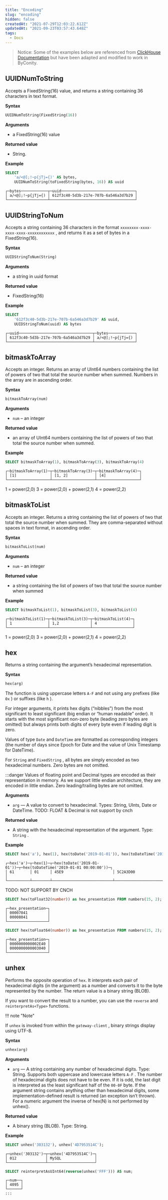 ```yaml
---
title: "Encoding"
slug: "encoding"
hidden: false
createdAt: "2021-07-29T12:03:22.612Z"
updatedAt: "2021-09-23T03:57:43.648Z"
tags:
  - Docs
---
```


> Notice:
> Some of the examples below are referenced from [ClickHouse Documentation](https://clickhouse.com/docs/en/sql-reference/functions/) but have been adapted and modified to work in ByConity.

## UUIDNumToString

Accepts a FixedString(16) value, and returns a string containing 36 characters in text format.

**Syntax**

```sql
UUIDNumToString(FixedString(16))
```

**Arguments**

- a FixedString(16) value

**Returned value**

- String.

**Example**

```sql
SELECT
    'a/<@];!~p{jTj={)' AS bytes,
    UUIDNumToString(toFixedString(bytes, 16)) AS uuid
```

```plain%20text
┌─bytes────────────┬─uuid─────────────────────────────────┐
│ a/<@];!~p{jTj={) │ 612f3c40-5d3b-217e-707b-6a546a3d7b29 │
└──────────────────┴──────────────────────────────────────┘
```

## UUIDStringToNum

Accepts a string containing 36 characters in the format `xxxxxxxx-xxxx-xxxx-xxxx-xxxxxxxxxxxx` , and returns it as a set of bytes in a FixedString(16).

**Syntax**

```sql
UUIDStringToNum(String)
```

**Arguments**

- a string in uuid format

**Returned value**

- FixedString(16)

**Example**

```sql
SELECT
    '612f3c40-5d3b-217e-707b-6a546a3d7b29' AS uuid,
    UUIDStringToNum(uuid) AS bytes
```

```plain%20text
┌─uuid─────────────────────────────────┬─bytes────────────┐
│ 612f3c40-5d3b-217e-707b-6a546a3d7b29 │ a/<@];!~p{jTj={) │
└──────────────────────────────────────┴──────────────────┘
```

## bitmaskToArray

Accepts an integer. Returns an array of UInt64 numbers containing the list of powers of two that total the source number when summed. Numbers in the array are in ascending order.

**Syntax**

```sql
bitmaskToArray(num)
```

**Arguments**

- `num` – an integer

**Returned value**

- an array of UInt64 numbers containing the list of powers of two that total the source number when summed.

**Example**

```sql
SELECT bitmaskToArray(1), bitmaskToArray(3), bitmaskToArray(4)
```

```plain%20text
┌─bitmaskToArray(1)─┬─bitmaskToArray(3)─┬─bitmaskToArray(4)─┐
│ [1]               │ [1, 2]            │ [4]               │
└───────────────────┴───────────────────┴───────────────────┘
```

1 = power(2,0)
3 = power(2,0) + power(2,1)
4 = power(2,2)

## bitmaskToList

Accepts an integer. Returns a string containing the list of powers of two that total the source number when summed. They are comma-separated without spaces in text format, in ascending order.

**Syntax**

```sql
bitmaskToList(num)
```

**Arguments**

- `num` – an integer

**Returned value**

- a string containing the list of powers of two that total the source number when summed

**Example**

```sql
SELECT bitmaskToList(1), bitmaskToList(3), bitmaskToList(4)
```

```plain%20text
┌─bitmaskToList(1)─┬─bitmaskToList(3)─┬─bitmaskToList(4)─┐
│ 1                │ 1,2              │ 4                │
└──────────────────┴──────────────────┴──────────────────┘
```

1 = power(2,0)
3 = power(2,0) + power(2,1)
4 = power(2,2)

## hex

Returns a string containing the argument’s hexadecimal representation.

**Syntax**

```sql
hex(arg)
```

The function is using uppercase letters `A-F` and not using any prefixes (like `0x` ) or suffixes (like `h` ).

For integer arguments, it prints hex digits (“nibbles”) from the most significant to least significant (big endian or “human readable” order). It starts with the most significant non-zero byte (leading zero bytes are omitted) but always prints both digits of every byte even if leading digit is zero.

Values of type `Date` and `DateTime` are formatted as corresponding integers (the number of days since Epoch for Date and the value of Unix Timestamp for DateTime).

For `String` and `FixedString` , all bytes are simply encoded as two hexadecimal numbers. Zero bytes are not omitted.

:::danger
Values of floating point and Decimal types are encoded as their representation in memory. As we support little endian architecture, they are encoded in little endian. Zero leading/trailing bytes are not omitted.

**Arguments**

- `arg` — A value to convert to hexadecimal. Types: String, UInts, Date or DateTime.
  TODO: FLOAT & Decimal is not support by cnch

**Returned value**

- A string with the hexadecimal representation of the argument. Type: `String` .

**Example**

```sql
SELECT hex('a'), hex(1), hex(toDate('2019-01-01')), hex(toDateTime('2019-01-01 00:00:00'))
```

```plain%20text
┌─hex('a')─┬─hex(1)─┬─hex(toDate('2019-01-01'))─┬─hex(toDateTime('2019-01-01 00:00:00'))─┐
│ 61       │ 01     │ 45E9                      │ 5C2A3D00                               │
└──────────┴────────┴───────────────────────────┴────────────────────────────────────────┘
```

TODO: NOT SUPPORT BY CNCH

```sql
SELECT hex(toFloat32(number)) as hex_presentation FROM numbers(15, 2);
```

```plain%20text
┌─hex_presentation─┐
│ 00007041         │
│ 00008041         │
└──────────────────┘
```

```sql
SELECT hex(toFloat64(number)) as hex_presentation FROM numbers(15, 2);
```

```plain%20text
┌─hex_presentation─┐
│ 0000000000002E40 │
│ 0000000000003040 │
└──────────────────┘
```

## unhex

Performs the opposite operation of `hex`. It interprets each pair of hexadecimal digits (in the argument) as a number and converts it to the byte represented by the number. The return value is a binary string (BLOB).

If you want to convert the result to a number, you can use the `reverse` and `reinterpretAs<Type>` functions.

!!! note "Note"

If `unhex` is invoked from within the `gateway-client` , binary strings display using UTF-8.

**Syntax**

```sql
unhex(arg)
```

**Arguments**

- `arg` — A string containing any number of hexadecimal digits. Type: String.
  Supports both uppercase and lowercase letters `A-F` . The number of hexadecimal digits does not have to be even. If it is odd, the last digit is interpreted as the least significant half of the `00-0F` byte. If the argument string contains anything other than hexadecimal digits, some implementation-defined result is returned (an exception isn’t thrown). For a numeric argument the inverse of hex(N) is not performed by unhex().

**Returned value**

- A binary string (BLOB). Type: String.

**Example**

```sql
SELECT unhex('303132'), unhex('4D7953514C');
```

```plain%20text
┌─unhex('303132')─┬─unhex('4D7953514C')─┐
│ 012             │ MySQL               │
└─────────────────┴─────────────────────┘
```

```sql
SELECT reinterpretAsUInt64(reverse(unhex('FFF'))) AS num;
```

```plain%20text
┌─num──┐
│ 4095 │
└──────┘
:::
```
